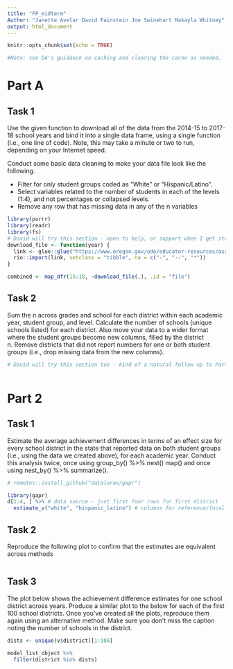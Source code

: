 ```yaml
---
title: "FP_midterm"
Author: "Janette Avelar David Fainstein Joe Swinehart Makayla Whitney"
output: html_document
---
```


```r
knitr::opts_chunk$set(echo = TRUE)

#Note: see DA's guidance on caching and clearing the cache as needed.
```

# Part A
## Task 1
Use the given function to download all of the data from the 2014-15 to 2017-18 school years and bind it into a single data frame, using a single function (i.e., one line of code). Note, this may take a minute or two to run, depending on your Internet speed.

Conduct some basic data cleaning to make your data file look like the following.

* Filter for only student groups coded as "White" or "Hispanic/Latino".
* Select variables related to the number of students in each of the levels (1:4), and not percentages or collapsed levels.
* Remove any row that has missing data in any of the n variables

```r
library(purrr)
library(readr)
library(fs)
# David will try this section - open to help, or support when I get stuck!
download_file <- function(year) {
  link <- glue::glue("https://www.oregon.gov/ode/educator-resources/assessment/TestResults20{year}/pagr_schools_ela_raceethnicity_{year-1}{year}.xlsx")
  rio::import(link, setclass = "tibble", na = c("-", "--", "*"))
}

combined <- map_dfr(15:18, ~download_file(.), .id = "file")

```

## Task 2

Sum the n across grades and school for each district within each academic year, student group, and level. Calculate the number of schools (unique schools listed) for each district. Also move your data to a wider format where the student groups become new columns, filled by the district n. Remove districts that did not report numbers for one or both student groups (i.e., drop missing data from the new columns).

```r
# David will try this section too - kind of a natural follow up to Part 1



```

# Part 2
## Task 1

Estimate the average achievement differences in terms of an effect size for every school district in the state that reported data on both student groups (i.e., using the data we created above), for each academic year. Conduct this analysis twice, once using group_by() %>% nest() map() and once using nest_by() %>% summarize().

``` r

# remotes::install_github("datalorax/gapr")

library(gapr)
d[1:4, ] %>% # data source - just first four rows for first district
  estimate_v("white", "hispanic_latino") # columns for reference/focal groups

```

## Task 2

Reproduce the following plot to confirm that the estimates are equivalent across methods
``` r

````

## Task 3

The plot below shows the achievement difference estimates for one school district across years. Produce a similar plot to the below for each of the first 100 school districts. Once you’ve created all the plots, reproduce them again using an alternative method. Make sure you don’t miss the caption noting the number of schools in the district.

``` r
dists <- unique(v$district)[1:100]

model_list_object %>% 
  filter(district %in% dists)

````




